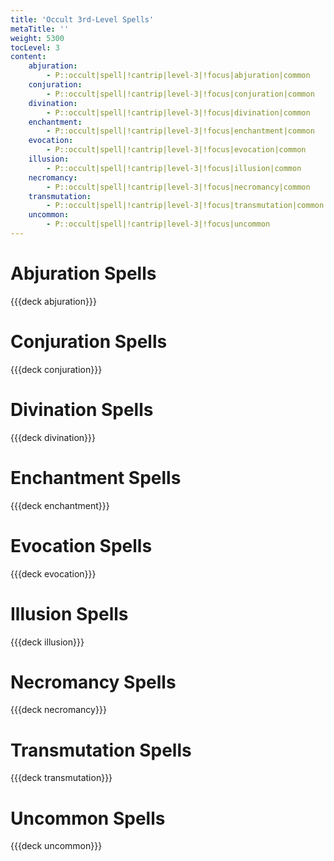 ```yaml
---
title: 'Occult 3rd-Level Spells'
metaTitle: ''
weight: 5300
tocLevel: 3
content:
    abjuration:
        - P::occult|spell|!cantrip|level-3|!focus|abjuration|common
    conjuration:
        - P::occult|spell|!cantrip|level-3|!focus|conjuration|common
    divination:
        - P::occult|spell|!cantrip|level-3|!focus|divination|common
    enchantment:
        - P::occult|spell|!cantrip|level-3|!focus|enchantment|common
    evocation:
        - P::occult|spell|!cantrip|level-3|!focus|evocation|common
    illusion:
        - P::occult|spell|!cantrip|level-3|!focus|illusion|common
    necromancy:
        - P::occult|spell|!cantrip|level-3|!focus|necromancy|common
    transmutation:
        - P::occult|spell|!cantrip|level-3|!focus|transmutation|common
    uncommon:
        - P::occult|spell|!cantrip|level-3|!focus|uncommon
---
```


# Abjuration Spells

{{{deck abjuration}}}

# Conjuration Spells

{{{deck conjuration}}}

# Divination Spells

{{{deck divination}}}

# Enchantment Spells

{{{deck enchantment}}}

# Evocation Spells

{{{deck evocation}}}

# Illusion Spells

{{{deck illusion}}}

# Necromancy Spells

{{{deck necromancy}}}

# Transmutation Spells

{{{deck transmutation}}}

# Uncommon Spells

{{{deck uncommon}}}
